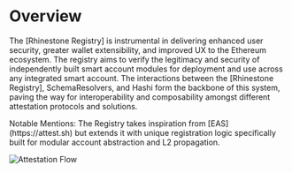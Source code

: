 # Overview

The [Rhinestone Registry] is instrumental in delivering enhanced user security, greater wallet extensibility, and improved UX to the Ethereum ecosystem. The registry aims to verify the legitimacy and security of independently built smart account modules for deployment and use across any integrated smart account. The interactions between the [Rhinestone Registry], SchemaResolvers, and Hashi form the backbone of this system, paving the way for interoperability and composability amongst different attestation protocols and solutions.

<Note type="info">
	Notable Mentions: The Registry takes inspiration from [EAS](https://attest.sh) but extends it with unique
	registration logic specifically built for modular account abstraction and L2 propagation.
</Note>

<Fence className="bg-gray-100">![Attestation Flow](/images/docs/introduction/complete-flow.svg)</Fence>

